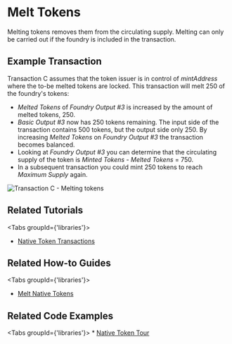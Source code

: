 # Melt Tokens

Melting tokens removes them from the circulating supply. Melting can only be carried out if the foundry is included in
the transaction.

## Example Transaction

Transaction C assumes that the token issuer is in control of _mintAddress_ where the to-be melted tokens are locked.
This transaction will melt 250 of the foundry's tokens:

 - _Melted Tokens_ of _Foundry Output #3_ is increased by the amount of melted tokens, 250.
 - _Basic Output #3_ now has 250 tokens remaining. The input side of the transaction contains 500 tokens, but the output
side only 250. By increasing _Melted Tokens_ on _Foundry Output #3_ the transaction becomes balanced.
 - Looking at _Foundry Output #3_ you can determine that the circulating supply of the token is _Minted Tokens_ - _Melted Tokens_ = 750.
 - In a subsequent transaction you could mint 250 tokens to reach _Maximum Supply_ again.

![Transaction C - Melting tokens](/img/stardust_explanations/stardust_ledger_anatomy/native_tokens_foundries/tx_C.svg)


## Related Tutorials

<Tabs groupId={'libraries'}>
<TabItem value="iota.js" label="iota.js">

* [Native Token Transactions](https://wiki.iota.org/shimmer/iotajs/tutorials/native-token-transactions/introduction/)

</TabItem>
</Tabs>

## Related How-to Guides

<Tabs groupId={'libraries'}>
<TabItem value="wallet.rs" label="wallet.rs" >

* [Melt Native Tokens](https://wiki.iota.org/shimmer/wallet.rs/how_tos/native_tokens/melt_native_token/)

</TabItem>
</Tabs>


## Related Code Examples

<Tabs groupId={'libraries'}>
<TabItem value="iota.js" label="iota.js">
    * [Native Token Tour](https://github.com/iotaledger/iota.js/blob/feat/stardust/packages/iota/examples/native-token-tour/src/index.ts)
</TabItem>
</Tabs>

